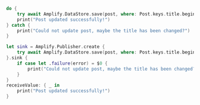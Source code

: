 <BlockSwitcher>

<Block name="Async/Await">

```swift
do {
    try await Amplify.DataStore.save(post, where: Post.keys.title.beginsWith("[Amplify]"))
    print("Post updated successfully!")
} catch {
    print("Could not update post, maybe the title has been changed?")
}
```

</Block>

<Block name="Combine">

```swift
let sink = Amplify.Publisher.create {
    try await Amplify.DataStore.save(post, where: Post.keys.title.beginsWith("[Amplify]"))
}.sink {
    if case let .failure(error) = $0 {
        print("Could not update post, maybe the title has been changed?")
    }
}
receiveValue: { _ in 
    print("Post updated successfully!")
}
```

</Block>

</BlockSwitcher>
